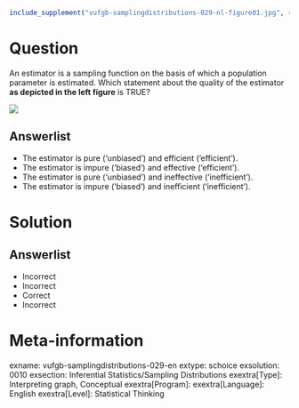 ```r
include_supplement("vufgb-samplingdistributions-029-nl-figure01.jpg", recursive = TRUE)
```

Question
========

An estimator is a sampling function on the basis of which a population parameter is estimated. Which statement about the quality of the estimator **as depicted in the left figure** is TRUE?

![](vufgb-samplingdistributions-029-nl-figure01.jpg)
  
Answerlist
----------
* The estimator is pure ('unbiased') and efficient ('efficient').
* The estimator is impure ('biased') and effective ('efficient').
* The estimator is pure ('unbiased') and ineffective ('inefficient').
* The estimator is impure ('biased') and inefficient ('inefficient').


Solution
========

Answerlist
----------
* Incorrect
* Incorrect
* Correct
* Incorrect

Meta-information
================
exname: vufgb-samplingdistributions-029-en
extype: schoice
exsolution: 0010
exsection: Inferential Statistics/Sampling Distributions
exextra[Type]: Interpreting graph, Conceptual
exextra[Program]: 
exextra[Language]: English
exextra[Level]: Statistical Thinking
